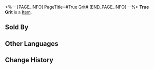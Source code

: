 <%-- [PAGE_INFO]
PageTitle=#True Grit#
[END_PAGE_INFO] --%>
{{Item Infobox
|title       = True Grit
|id          = 223084
|image       = Dreamscape Pass Sticker Text.png
|type        = 
|invCategory = 
|rarity      = 4
|effect      = Digital stickers that can be used to decorate the pages of the Dreamtour Handbook. They come in many different styles.
|description = 
|source1     = Find Morris beside a displayed luxury vehicle at Oti Mall and restore his missing emotions
}}
{{Description|1=Undoubtedly, a real tough guy just gulps down fishbones and never spits them out.}}
'''True Grit''' is a [[Item]].

==Sold By==
{{Shop Availability}}

==Other Languages==
{{Other Languages
|en   = True Grit
|zhs  = 勇敢者
|zht  = 勇敢者
|ja   = 勇敢な人
|ko   = 진정한 용자
|es   = Valiente de verdad
|fr   = Grand courage
|ru   = Смельчаки
|th   = ผู้กล้าหาญ
|vi   = Người Dũng Cảm
|de   = Echter Schneid
|id   = Pemberani
|pt   = Bravura Indômita
}}

==Change History==
{{Change History|2.0}}